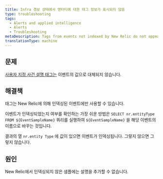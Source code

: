 ```yaml
---
title: Infra 경보 상태에서 엔터티에 대한 태그 정보가 표시되지 않음
type: troubleshooting
tags:
  - Alerts and applied intelligence
  - Alerts
  - Troubleshooting
metaDescription: Tags from events not indexed by New Relic do not appear.
translationType: machine
---
```


## 문제

[사용자 지정 사건 설명 태그는](/docs/alerts-applied-intelligence/new-relic-alerts/alert-conditions/alert-custom-violation-descriptions#example) 이벤트의 값으로 대체되지 않습니다.

## 해결책

태그는 New Relic에 의해 인덱싱된 이벤트에만 사용할 수 있습니다.

이벤트가 인덱싱되었는지 여부를 확인하는 가장 쉬운 방법은 `SELECT nr.entityType FROM ${EventSampleName}` 쿼리를 실행하여 `${EventSampleName}` 을 해당 이벤트의 이름으로 바꾸는 것입니다.

결과의 열 `nr.entity Type` 에 값이 있으면 이벤트가 인덱싱됩니다. 그렇지 않으면 그렇지 않습니다.

## 원인

New Relic에서 인덱싱되지 않은 샘플에는 설명을 추가할 수 없습니다.
